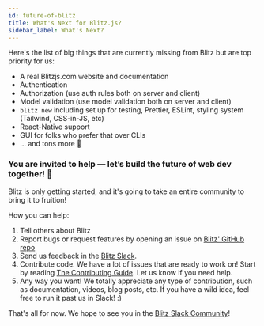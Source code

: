 ```yaml
---
id: future-of-blitz
title: What's Next for Blitz.js?
sidebar_label: What's Next?
---
```


Here's the list of big things that are currently missing from Blitz but are top priority for us:

- A real Blitzjs.com website and documentation
- Authentication
- Authorization (use auth rules both on server and client)
- Model validation (use model validation both on server and client)
- `blitz new` including set up for testing, Prettier, ESLint, styling system (Tailwind, CSS-in-JS, etc)
- React-Native support
- GUI for folks who prefer that over CLIs
- ... and tons more 🙂

### You are invited to help — let’s build the future of web dev together! 🤝

Blitz is only getting started, and it's going to take an entire community to bring it to fruition!

How you can help:

1. Tell others about Blitz
2. Report bugs or request features by opening an issue on [Blitz' GitHub repo](https://github.com/blitz-js/blitz/issues/new/choose)
3. Send us feedback in the [Blitz Slack](https://slack.blitzjs.com).
4. Contribute code. We have a lot of issues that are ready to work on! Start by reading [The Contributing Guide](./how-to-contribute). Let us know if you need help.
5. Any way you want! We totally appreciate any type of contribution, such as documentation, videos, blog posts, etc. If you have a wild idea, feel free to run it past us in Slack! :)

That's all for now. We hope to see you in the [Blitz Slack Community](https://slack.blitzjs.com)!
